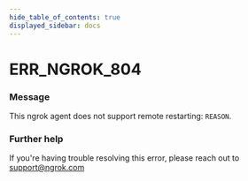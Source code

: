 ```yaml
---
hide_table_of_contents: true
displayed_sidebar: docs
---
```



# ERR_NGROK_804

### Message

This ngrok agent does not support remote restarting: `REASON`.

<ErrorDetails error="err_ngrok_804" />

### Further help

If you're having trouble resolving this error, please reach out to [support@ngrok.com](mailto:support@ngrok.com?subject=Help%20with%20ERR_NGROK_804)

